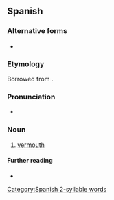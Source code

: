 ==Spanish==

===Alternative forms===
* {{l|es|vermut}}

===Etymology===
Borrowed from {{bor|es|de|Wermut|notext=1}}.

===Pronunciation===
* {{rhymes|u|lang=es}}

===Noun===
{{es-noun|m}}

# [[vermouth]]

====Further reading====
* {{R:DRAE 2001}}

[[Category:Spanish 2-syllable words]]